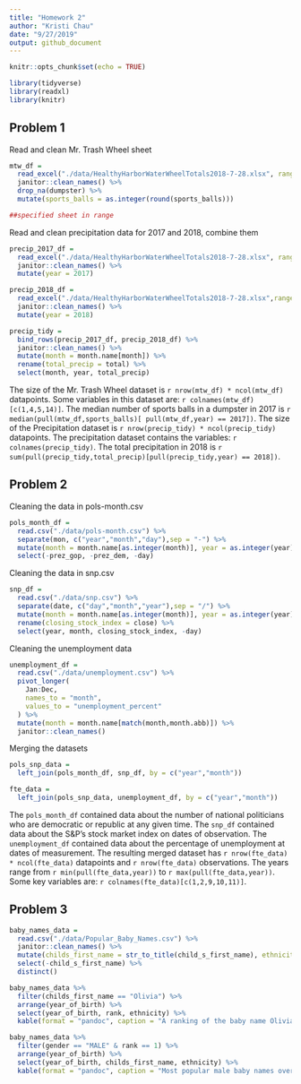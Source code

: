 ```yaml
---
title: "Homework 2"
author: "Kristi Chau"
date: "9/27/2019"
output: github_document
---
```


```r
knitr::opts_chunk$set(echo = TRUE)

library(tidyverse)
library(readxl)
library(knitr)
```

## Problem 1

Read and clean Mr. Trash Wheel sheet

```r
mtw_df = 
  read_excel("./data/HealthyHarborWaterWheelTotals2018-7-28.xlsx", range = "Mr. Trash Wheel!A2:N338") %>% 
  janitor::clean_names() %>% 
  drop_na(dumpster) %>% 
  mutate(sports_balls = as.integer(round(sports_balls)))

##specified sheet in range
```

Read and clean precipitation data for 2017 and 2018, combine them

```r
precip_2017_df = 
  read_excel("./data/HealthyHarborWaterWheelTotals2018-7-28.xlsx", range = "2017 Precipitation!A2:B14") %>% 
  janitor::clean_names() %>%
  mutate(year = 2017)

precip_2018_df = 
  read_excel("./data/HealthyHarborWaterWheelTotals2018-7-28.xlsx",range = "2018 Precipitation!A2:B9") %>% 
  janitor::clean_names() %>%
  mutate(year = 2018)

precip_tidy = 
  bind_rows(precip_2017_df, precip_2018_df) %>% 
  janitor::clean_names() %>% 
  mutate(month = month.name[month]) %>%
  rename(total_precip = total) %>%
  select(month, year, total_precip)
```

The size of the Mr. Trash Wheel dataset is `r nrow(mtw_df) * ncol(mtw_df)` datapoints. Some variables in this dataset are: `r colnames(mtw_df)[c(1,4,5,14)]`. The median number of sports balls in a dumpster in 2017 is `r median(pull(mtw_df,sports_balls)[ pull(mtw_df,year) == 2017])`. The size of the Precipitation dataset is `r nrow(precip_tidy) * ncol(precip_tidy)` datapoints. The precipitation dataset contains the variables: `r colnames(precip_tidy)`. The total precipitation in 2018 is `r sum(pull(precip_tidy,total_precip)[pull(precip_tidy,year) == 2018])`.

## Problem 2

Cleaning the data in pols-month.csv

```r
pols_month_df = 
  read.csv("./data/pols-month.csv") %>%
  separate(mon, c("year","month","day"),sep = "-") %>%
  mutate(month = month.name[as.integer(month)], year = as.integer(year), president = ifelse(prez_gop %in% c(1,2), "gop", ifelse(prez_dem %in% c(1,2), "dem", NA))) %>%
  select(-prez_gop, -prez_dem, -day)
```

Cleaning the data in snp.csv

```r
snp_df = 
  read.csv("./data/snp.csv") %>%
  separate(date, c("day","month","year"),sep = "/") %>%
  mutate(month = month.name[as.integer(month)], year = as.integer(year)) %>%
  rename(closing_stock_index = close) %>%
  select(year, month, closing_stock_index, -day)
```

Cleaning the unemployment data

```r
unemployment_df = 
  read.csv("./data/unemployment.csv") %>%
  pivot_longer(
    Jan:Dec,
    names_to = "month",
    values_to = "unemployment_percent"
  ) %>%
  mutate(month = month.name[match(month,month.abb)]) %>%
  janitor::clean_names()
```

Merging the datasets

```r
pols_snp_data = 
  left_join(pols_month_df, snp_df, by = c("year","month"))

fte_data = 
  left_join(pols_snp_data, unemployment_df, by = c("year","month"))
```

The `pols_month_df` contained data about the number of national politicians who are democratic or republic at any given time. The `snp_df` contained data about the S&P's stock market index on dates of observation. The `unemployment_df` contained data about the percentage of unemployment at dates of measurement. The resulting merged dataset has `r nrow(fte_data) * ncol(fte_data)` datapoints and `r nrow(fte_data)` observations. The years range from `r min(pull(fte_data,year))` to `r max(pull(fte_data,year))`. Some key variables are: `r colnames(fte_data)[c(1,2,9,10,11)]`.

## Problem 3

```r
baby_names_data =
  read.csv("./data/Popular_Baby_Names.csv") %>%
  janitor::clean_names() %>%
  mutate(childs_first_name = str_to_title(child_s_first_name), ethnicity = case_when(ethnicity == "ASIAN AND PACI"~"ASIAN AND PACIFIC ISLANDER", ethnicity == "BLACK NON HISP"~"BLACK NON HISPANIC", ethnicity == "WHITE NON HISP"~"WHITE NON HISPANIC", TRUE~as.character(ethnicity))) %>%
  select(-child_s_first_name) %>%
  distinct()

baby_names_data %>%
  filter(childs_first_name == "Olivia") %>%
  arrange(year_of_birth) %>%
  select(year_of_birth, rank, ethnicity) %>%
  kable(format = "pandoc", caption = "A ranking of the baby name Olivia over time")

baby_names_data %>%
  filter(gender == "MALE" & rank == 1) %>%
  arrange(year_of_birth) %>%
  select(year_of_birth, childs_first_name, ethnicity) %>%
  kable(format = "pandoc", caption = "Most popular male baby names over time")
```

